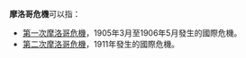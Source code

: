 '''摩洛哥危機'''可以指：
* [[第一次摩洛哥危機|第一次摩洛哥危機]]，1905年3月至1906年5月發生的國際危機。
* [[第二次摩洛哥危機|第二次摩洛哥危機]]，1911年發生的國際危機。
{{Disambig|Cat=事件消歧义}}